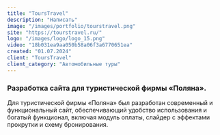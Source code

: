 ```yaml
---
title: "ToursTravel"
description: "Написать"
image: "/images/portfolio/tourstravel.png"
site: "https://tourstravel.ru/"
logo: "/images/logo/logo_15.png"
video: "18b031ea9aa050b58a06f3a6770651ea"
created: "01.07.2024"
client: "ToursTravel"
client_category: "Автомобильные туры"
---
```


### Разработка сайта для туристической фирмы «Поляна».

Для туристической фирмы «Поляна» был разработан современный и функциональный сайт, обеспечивающий удобство использования и богатый функционал, включая модуль оплаты, слайдер с эффектами прокрутки и схему бронирования.
